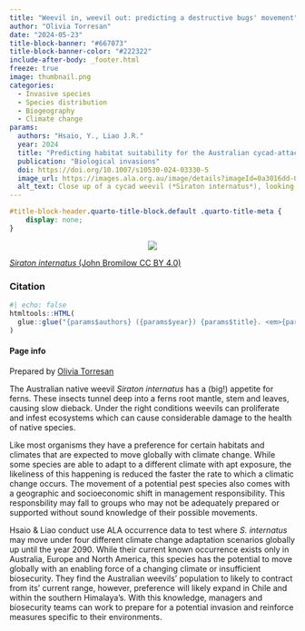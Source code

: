 ```yaml
---
title: "Weevil in, weevil out: predicting a destructive bugs' movement"
author: "Olivia Torresan"
date: "2024-05-23"
title-block-banner: "#667073"
title-block-banner-color: "#222322"
include-after-body: _footer.html
freeze: true
image: thumbnail.png 
categories:
  - Invasive species
  - Species distribution
  - Biogeography
  - Climate change
params:
  authors: "Hsaio, Y., Liao J.R."
  year: 2024
  title: "Predicting habitat suitability for the Australian cycad‑attacking weevil (Siraton internatus) under climate change"
  publication: "Biological invasions"
  doi: https://doi.org/10.1007/s10530-024-03330-5
  image_url: https://images.ala.org.au/image/details?imageId=0a3016dd-000c-4b53-a763-2311b9cef099
  alt_text: Close up of a cycad weevil (*Siraton internatus*), looking at the camera
---
```


<!-- remove metadata section -->

```css
#title-block-header.quarto-title-block.default .quarto-title-meta {
    display: none;
}
```

<!-- Side panel -->

::: column-page
::: paper-side-column
<center>

::: {.col-image layout-ncol="1" style="margin-left: auto; margin-right: auto;"}
<!-- add image url -->

<img src="https://ala-images.s3.ap-southeast-2.amazonaws.com/store/9/9/0/f/0a3016dd-000c-4b53-a763-2311b9cef099/original" class="rounded"/></img>
:::

</center>

::: figure-caption
<!-- edit caption -->

[*Siraton internatus* (John Bromilow CC BY 4.0)](https://images.ala.org.au/image/details?imageId=0a3016dd-000c-4b53-a763-2311b9cef099)
:::

### Citation

```r
#| echo: false
htmltools::HTML(
  glue::glue("{params$authors} ({params$year}) {params$title}. <em>{params$publication}</em> <a href='{params$doi}' target='_blank'>{params$doi}</a>")
)
```

#### Page info

Prepared by [Olivia Torresan](https://labs.ala.org.au/about/Torresan_Olivia/)
:::

<!-- Main panel description -->

::: paper-main-column

The Australian native weevil *Siraton internatus* has a (big!) appetite for ferns. These insects tunnel deep into a ferns root mantle, stem and leaves, causing slow dieback. Under the right conditions weevils can proliferate and infest ecosystems which can cause considerable damage to the health of native species. 

Like most organisms they have a preference for certain habitats and climates that are expected to move globally with climate change. While some species are able to adapt to a different climate with apt exposure, the likeliness of this happening is reduced the faster the rate to which a climatic change occurs. The movement of a potential pest species also comes with a geographic and socioeconomic shift in management responsibility. This responsbility may fall to groups who may not be adequately prepared or supported without sound knowledge of their possible movements.

Hsaio & Liao conduct use ALA occurrence data to test where *S. internatus* may move under four different climate change adaptation scenarios globally up until the year 2090. While their current known occurrence exists only in Australia, Europe and North America, this species has the potential to move globally with an enabling force of a changing climate or insufficient biosecurity. They find the Australian weevils' population to likely to contract from its' current range, however, preference will likely expand in Chile and within the southern Himalaya's. With this knowledge, managers and biosecurity teams can work to prepare for a potential invasion and reinforce measures specific to their environments. 

:::
:::
